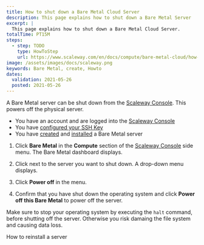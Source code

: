 ```yaml
---
title: How to shut down a Bare Metal Cloud Server 
description: This page explains how to shut down a Bare Metal Server 
excerpt: |
  This page explains how to shut down a Bare Metal Cloud Server.
totalTime: PT15M
steps:
  - step: TODO
    type: HowToStep
    url: https://www.scaleway.com/en/docs/compute/bare-metal-cloud/how-to/shutdown-server/
image: /assets/images/docs/scaleway.png
keywords: Bare Metal, create, Howto
dates:
  validation: 2021-05-26
  posted: 2021-05-26
---
```


A Bare Metal server can be shut down from the [Scaleway Console](https://console.scaleway.com). This powers off the physical server.

<Message type="requirement">

- You have an account and are logged into the [Scaleway Console](https://console.scaleway.com)  
- You have [configured your SSH Key](/console/my-project/how-to/create-ssh-key)
- You have [created](/compute/bare-metal-cloud/how-to/create-server) and [installed](/compute/bare-metal-cloud/how-to/install-server) a Bare Metal server

</Message>

1. Click **Bare Metal** in the **Compute** section of the [Scaleway Console](https://console.scaleway.com) side menu. The Bare Metal dashboard displays.

2. Click <Icon name="more" /> next to the server you want to shut down. A drop-down menu displays.

3. Click **Power off** in the menu.

4. Confirm that you have shut down the operating system and click **Power off this Bare Metal** to power off the server.

<Message type="important">

  Make sure to stop your operating system by executing the `halt` command,
  before shutting off the server. Otherwise you risk damaing the file system
  and causing data loss.

</Message>

<Navigation title="See Also">
  <PreviousButton to="/compute/bare-metal-cloud/how-to/reinstall-server/">How to reinstall a server</PreviousButton>
</Navigation>